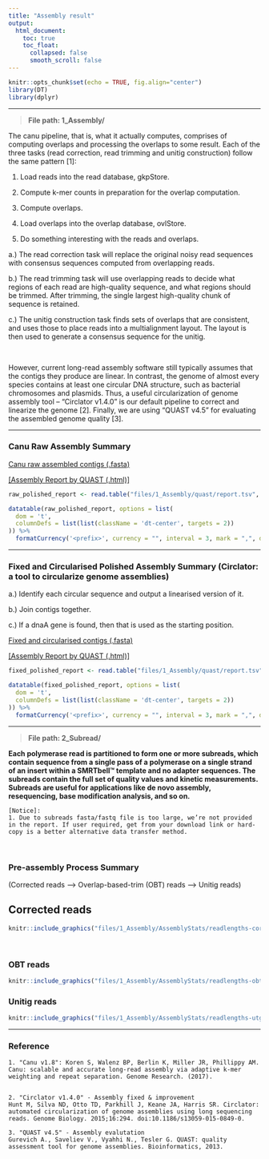 ```yaml
---
title: "Assembly result"
output:
  html_document:
    toc: true
    toc_float:
      collapsed: false
      smooth_scroll: false
---
```


```r
knitr::opts_chunk$set(echo = TRUE, fig.align="center")
library(DT)
library(dplyr)
```

***

> __File path: 1_Assembly/__

The canu pipeline, that is, what it actually computes, comprises of computing overlaps and processing the overlaps to some result. Each of the three tasks (read correction, read trimming and unitig construction) follow the same pattern [1]:

1. Load reads into the read database, gkpStore.

2. Compute k-mer counts in preparation for the overlap computation.

3. Compute overlaps.

4. Load overlaps into the overlap database, ovlStore.

5. Do something interesting with the reads and overlaps.

a.) The read correction task will replace the original noisy read sequences with consensus sequences computed from overlapping reads.

b.) The read trimming task will use overlapping reads to decide what regions of each read are high-quality sequence, and what regions should be trimmed. After trimming, the single largest high-quality chunk of sequence is retained.

c.) The unitig construction task finds sets of overlaps that are consistent, and uses those to place reads into a multialignment layout. The layout is then used to generate a consensus sequence for the unitig.

<br>

However, current long-read assembly software still typically assumes that the contigs they produce are linear. In contrast, the genome of almost every species contains at least one circular DNA structure, such as bacterial chromosomes and plasmids. Thus, a useful circularization of genome assembly tool – “Circlator v1.4.0” is our default pipeline to correct and linearize the genome [2]. Finally, we are using “QUAST v4.5” for evaluating the assembled genome quality [3].

***

### Canu Raw Assembly Summary

[Canu raw assembled contigs (.fasta)](files/1_Assembly/<prefix>_polished_assembly.fasta)

<a href="files/1_Assembly/quast/report.html" target="_blank">[Assembly Report by QUAST (.html)]</a>

```r
raw_polished_report <- read.table("files/1_Assembly/quast/report.tsv", header=T, check.names=F, sep="\t")

datatable(raw_polished_report, options = list(
  dom = 't',
  columnDefs = list(list(className = 'dt-center', targets = 2))
)) %>%
  formatCurrency('<prefix>', currency = "", interval = 3, mark = ",", digits=0)
```

***

### Fixed and Circularised Polished Assembly Summary (Circlator: a tool to circularize genome assemblies)

a.) Identify each circular sequence and output a linearised version of it.

b.) Join contigs together.

c.) If a dnaA gene is found, then that is used as the starting position.

[Fixed and circularised contigs (.fasta)](files/1_Assembly/<prefix>_polished_fixed.circularise.fasta)

<a href="files/1_Assembly/quast/report.html" target="_blank">[Assembly Report by QUAST (.html)]</a>

```r
fixed_polished_report <- read.table("files/1_Assembly/quast/report.tsv", header=T, check.names=F, sep="\t")

datatable(fixed_polished_report, options = list(
  dom = 't',
  columnDefs = list(list(className = 'dt-center', targets = 2))
)) %>%
  formatCurrency('<prefix>', currency = "", interval = 3, mark = ",", digits=0)
```

***

> __File path: 2_Subread/__

__Each polymerase read is partitioned to form one or more subreads, which contain sequence from a single pass of a polymerase on a single strand of an insert within a SMRTbell™ template and no adapter sequences. The subreads contain the full set of quality values and kinetic measurements. Subreads are useful for applications like de novo assembly, resequencing, base modification analysis, and so on.__

```
[Notice]:
1. Due to subreads fasta/fastq file is too large, we’re not provided in the report. If user required, get from your download link or hard-copy is a better alternative data transfer method.
```

<br>

### Pre-assembly Process Summary 

(Corrected reads ---> Overlap-based-trim (OBT) reads ---> Unitig reads)

## Corrected reads

```r
knitr::include_graphics("files/1_Assembly/AssemblyStats/readlengths-cor.png")
```

<br>

### OBT reads

```r
knitr::include_graphics("files/1_Assembly/AssemblyStats/readlengths-obt.png")
```

### Unitig reads

```r
knitr::include_graphics("files/1_Assembly/AssemblyStats/readlengths-utg.png")
```

***

### Reference
```
1. "Canu v1.8": Koren S, Walenz BP, Berlin K, Miller JR, Phillippy AM. Canu: scalable and accurate long-read assembly via adaptive k-mer weighting and repeat separation. Genome Research. (2017).


2. "Circlator v1.4.0" - Assembly fixed & improvement
Hunt M, Silva ND, Otto TD, Parkhill J, Keane JA, Harris SR. Circlator: automated circularization of genome assemblies using long sequencing reads. Genome Biology. 2015;16:294. doi:10.1186/s13059-015-0849-0.

3. "QUAST v4.5" - Assembly evalutation
Gurevich A., Saveliev V., Vyahhi N., Tesler G. QUAST: quality assessment tool for genome assemblies. Bioinformatics, 2013.
```
